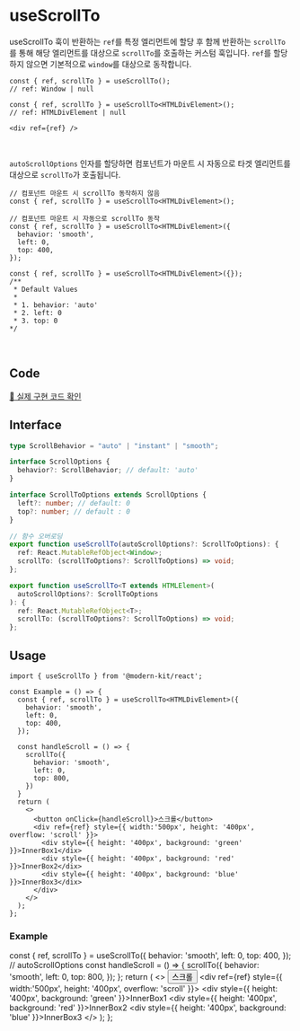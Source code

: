
# useScrollTo

useScrollTo 훅이 반환하는 `ref`를 특정 엘리먼트에 할당 후 함께 반환하는 `scrollTo`를 통해 해당 엘리먼트를 대상으로 `scrollTo`를 호출하는 커스텀 훅입니다. 
`ref`를 할당하지 않으면 기본적으로 `window`를 대상으로 동작합니다.

```tsx
const { ref, scrollTo } = useScrollTo();
// ref: Window | null
```
```tsx
const { ref, scrollTo } = useScrollTo<HTMLDivElement>();
// ref: HTMLDivElement | null

<div ref={ref} />
```

<br />

`autoScrollOptions` 인자를 할당하면 컴포넌트가 마운트 시 자동으로 타겟 엘리먼트를 대상으로 `scrollTo`가 호출됩니다.

```tsx
// 컴포넌트 마운트 시 scrollTo 동작하지 않음
const { ref, scrollTo } = useScrollTo<HTMLDivElement>();
```
```tsx
// 컴포넌트 마운트 시 자동으로 scrollTo 동작
const { ref, scrollTo } = useScrollTo<HTMLDivElement>({
  behavior: 'smooth',
  left: 0,
  top: 400,
});

const { ref, scrollTo } = useScrollTo<HTMLDivElement>({});
/**
 * Default Values
 * 
 * 1. behavior: 'auto'
 * 2. left: 0 
 * 3. top: 0
*/
```

<br />

## Code
[🔗 실제 구현 코드 확인](https://github.com/modern-agile-team/modern-kit/blob/main/packages/react/src/hooks/useScrollTo/index.ts)

## Interface
```ts title="typescript"
type ScrollBehavior = "auto" | "instant" | "smooth";

interface ScrollOptions {
  behavior?: ScrollBehavior; // default: 'auto'
}

interface ScrollToOptions extends ScrollOptions {
  left?: number; // default: 0
  top?: number; // default : 0
}
```
```ts title="typescript"
// 함수 오버로딩
export function useScrollTo(autoScrollOptions?: ScrollToOptions): {
  ref: React.MutableRefObject<Window>;
  scrollTo: (scrollToOptions?: ScrollToOptions) => void;
};

export function useScrollTo<T extends HTMLElement>(
  autoScrollOptions?: ScrollToOptions
): {
  ref: React.MutableRefObject<T>;
  scrollTo: (scrollToOptions?: ScrollToOptions) => void;
};
```

## Usage
```tsx title="typescript"
import { useScrollTo } from '@modern-kit/react';

const Example = () => {
  const { ref, scrollTo } = useScrollTo<HTMLDivElement>({
    behavior: 'smooth',
    left: 0,
    top: 400,
  });

  const handleScroll = () => {
    scrollTo({
      behavior: 'smooth',
      left: 0,
      top: 800,
    })
  }
  return (
    <>
      <button onClick={handleScroll}>스크롤</button>
      <div ref={ref} style={{ width:'500px', height: '400px', overflow: 'scroll' }}>
        <div style={{ height: '400px', background: 'green' }}>InnerBox1</dix>
        <div style={{ height: '400px', background: 'red' }}>InnerBox2</dix>
        <div style={{ height: '400px', background: 'blue' }}>InnerBox3</dix>
      </div>
    </>
  );
};
```

### Example

  const { ref, scrollTo } = useScrollTo({
    behavior: 'smooth',
    left: 0,
    top: 400,
  }); // autoScrollOptions
  const handleScroll = () => {
    scrollTo({
      behavior: 'smooth',
      left: 0,
      top: 800,
    });
  };
  return (
    <>
      <button onClick={handleScroll}>스크롤</button>
      <div ref={ref} style={{ width:'500px', height: '400px', overflow: 'scroll' }}>
        <div style={{ height: '400px', background: 'green' }}>InnerBox1</div>
        <div style={{ height: '400px', background: 'red' }}>InnerBox2</div>
        <div style={{ height: '400px', background: 'blue' }}>InnerBox3</div>
      </div>
    </>
  );
};

<Example />
